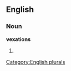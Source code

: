 
==English==

===Noun===
'''vexations'''

# {{plural of|[[vexation]]}}

[[Category:English plurals]]
